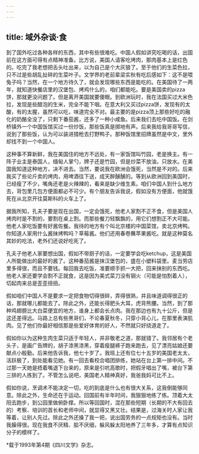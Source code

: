 ```yaml
---
---
---
```

title: 域外杂谈·食
---

到了国外吃过各种各样的东西，其中有些很难吃。中国人假如讲究吃喝的话，出国前在这方面可得有点精神准备。比方说，美国人请客吃烤肉，那肉基本上是红色的。吃完了我老想把舌头吐出来，以为自己是个大灰狼了。至于他们的生菜色拉，只不过是些胡乱扯碎的生菜叶子。文学界的老前辈梁实秋有吃后感如下：这不是喂兔子吗？当然，在一个地方待久了，就会发现哪些东西是能吃的。在美国待了一两年，就知道快餐店里的汉堡包、烤鸡什么的，咱们都能吃。要是美国卖的pizza饼，那就更没问题了。但是离开美国就要傻眼。到欧洲玩时，我在法国买过大米色拉，发现是些醋泡的生米，完全不能下咽。在意大利又买过pizza饼，发现有的太酸，有的太腥，虽然可以吃，味道完全不对。最主要的是pizza顶上那些好吃的融化的奶酪全没了，只剩下番茄酱，还多了一种小咸鱼。后来我们去吃中国饭。在剑桥镇外一个中国饭馆买过一份炒饭，那些饭真是掷地有声。后来我给我哥哥写信，说到了那些饭，认为可以装进猎枪去打野鸭子。那种饭馆里招牌虽然是中文，里外却找不到一个中国人。

这种事不算新鲜，我在美国住的地方不远处，有一家饭馆叫竹园，老是换主。有一阵子业主是泰国人，缅甸人掌勺，牌子还是竹园，但是炒菜不放油，只放水。在美国我知道这种地方，决不进去。当然，要说我在欧洲会饿死，当然是不对的。后来我买了些论斤卖的烤肉，用啤酒往下送，成天醉醺醺的。等到从欧洲回到美国时，已经瘦了不少，嘴角还老是火辣辣的，看来是缺少维生素。咱们中国人到什么地方去，背包里几包方便面都必不可少。有个朋友告诉我说，假如没有方便面，他就饿死在从北京开往莫斯科的火车上了。

据我所知，孔夫子要是现在出国，一定会饿死，他老人家割不正不食，但是美国人烤肉时是不割的，要割在桌上割。而那些餐刀轻飘飘的，用它们想割正不大可能。他老人家吃饭要有好酱佐餐。我待的地方有个叫北京楼的中国菜馆，卖北京烤鸭。你知道人家用什么酱抹烤鸭吗？草莓酱。他们还用春卷蘸苹果酱吃。就是这种莫名其妙的吃法，老外们还说好吃死了。

孔夫子他老人家要想出国，假如不带厨子的话，一定要学会吃ketchup，这是美国人所能做出的最好的酱了。这种番茄酱是抹汉堡包的，盛在小塑料袋里。麦当劳店里多得很，而且不要钱。每回我去吃饭，准要顺手抓一大把，回来抹别的东西吃。他老人家还要学会割不正就食，这是因为美式菜刀没有钢火（可能是怕割着人），切起肉来总是歪歪扭扭。

假如咱们中国人不是要求一定把食物切得很碎，弄得很熟，并且味道调得很正的话，那就哪儿都能去了。除此之外，还能长得肥头大耳，虎背熊腰。当然，到了那种鸡翅膀比大白菜便宜的地方，谁身上都会长点肉。我在那边也有九十公斤，但是这还差得远。马路上总有些黑哥们，不论春夏秋冬，只穿小背心儿，在那里表演肌肉。见了他们你最好相信那是些爱好体育的好人，不然就只好绕道走了。

假如你以为这种生肉生菜只适于年轻人，并非敬老之道，那就错了。我邻居有个老头子，是画广告牌的，胡子漆黑漆黑，穿着瘦腿裤子跑来跑去，见了漂亮姑娘还要献点小殷勤。后来他告诉我，他七十岁了。我班上还有位七十五岁的美国老太太，活跃极了，到处能看见她。有一回去看校合唱团排练，她站在台上第一排中间。不过那一天她是捂着嘴退下台来的，原来是引吭高歌时，把假牙唱出了嘴，被台下第三排的人拣到了。不管怎么说吧，美国老人精神真好，我爸我妈可比不上。

假如你说，烹调术不能决定一切，吃的到底是什么也有很大关系，这我倒能够同意。除此之外，生命还在于运动。回国前有半年时间，我狠狠地练了练。顶着大太阳去跑步，到公园里做俯卧撑。所以等回国时，混在那些短期（长期的不大有回去的）考察、培训的首长和老师中间，就显得又黑又壮。结果是，过海关时人家让我等着，让别人先过。除此之外还搡了我一把，说出国劳务的一点规矩也没有。当时我臊得很。现在我食不厌精、脍不厌细，躲风躲太阳地养了三年多，才算有点知识分子的模样了。

*载于1993年第4期《四川文学》杂志。